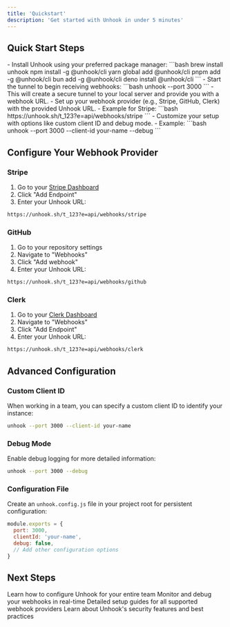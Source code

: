 ```yaml
---
title: 'Quickstart'
description: 'Get started with Unhook in under 5 minutes'
---
```


## Quick Start Steps

<Steps>
  <Step title="Installation">
    - Install Unhook using your preferred package manager:
    ```bash
    brew install unhook
    npm install -g @unhook/cli
    yarn global add @unhook/cli
    pnpm add -g @unhook/cli
    bun add -g @unhook/cli
    deno install @unhook/cli
    ```
  </Step>
  <Step title="Start Your Tunnel">
    - Start the tunnel to begin receiving webhooks:
    ```bash
    unhook --port 3000
    ```
    - This will create a secure tunnel to your local server and provide you with a webhook URL.
  </Step>
  <Step title="Configure Your Webhook Provider">
    - Set up your webhook provider (e.g., Stripe, GitHub, Clerk) with the provided Unhook URL.
    - Example for Stripe:
    ```bash
    https://unhook.sh/t_123?e=api/webhooks/stripe
    ```
  </Step>
  <Step title="Advanced Configuration">
    - Customize your setup with options like custom client ID and debug mode.
    - Example:
    ```bash
    unhook --port 3000 --client-id your-name --debug
    ```
  </Step>
</Steps>

## Configure Your Webhook Provider

### Stripe

1. Go to your [Stripe Dashboard](https://dashboard.stripe.com/webhooks)
2. Click "Add Endpoint"
3. Enter your Unhook URL:
```bash
https://unhook.sh/t_123?e=api/webhooks/stripe
```

### GitHub

1. Go to your repository settings
2. Navigate to "Webhooks"
3. Click "Add webhook"
4. Enter your Unhook URL:
```bash
https://unhook.sh/t_123?e=api/webhooks/github
```

### Clerk

1. Go to your [Clerk Dashboard](https://dashboard.clerk.dev)
2. Navigate to "Webhooks"
3. Click "Add Endpoint"
4. Enter your Unhook URL:
```bash
https://unhook.sh/t_123?e=api/webhooks/clerk
```

## Advanced Configuration

### Custom Client ID

When working in a team, you can specify a custom client ID to identify your instance:

```bash
unhook --port 3000 --client-id your-name
```

### Debug Mode

Enable debug logging for more detailed information:

```bash
unhook --port 3000 --debug
```

### Configuration File

Create an `unhook.config.js` file in your project root for persistent configuration:

```javascript
module.exports = {
  port: 3000,
  clientId: 'your-name',
  debug: false,
  // Add other configuration options
}
```

## Next Steps

<CardGroup>
  <Card
    title="Team Setup"
    icon="users"
    href="/team-setup"
  >
    Learn how to configure Unhook for your entire team
  </Card>
  <Card
    title="Dashboard"
    icon="gauge"
    href="/dashboard"
  >
    Monitor and debug your webhooks in real-time
  </Card>
  <Card
    title="Provider Guides"
    icon="plug"
    href="/providers"
  >
    Detailed setup guides for all supported webhook providers
  </Card>
  <Card
    title="Security"
    icon="shield"
    href="/security"
  >
    Learn about Unhook's security features and best practices
  </Card>
</CardGroup>
